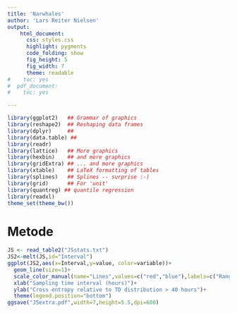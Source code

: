 ---
title: 'Narwhales'
author: 'Lars Reiter Nielsen'
output:
    html_document:
      css: styles.css
      highlight: pygments
      code_folding: show
      fig_height: 5
      fig_width: 7
      theme: readable
#    toc: yes
#  pdf_document:
#    toc: yes

---


```{r init,echo=F,warning=F,include=F}
library(ggplot2)   ## Grammar of graphics
library(reshape2)  ## Reshaping data frames
library(dplyr)     ## 
library(data.table) ##
library(readr)
library(lattice)   ## More graphics
library(hexbin)    ## and more graphics
library(gridExtra) ## ... and more graphics
library(xtable)    ## LaTeX formatting of tables
library(splines)   ## Splines -- surprise :-)
library(grid)      ## For 'unit'
library(quantreg) ## quantile regression
library(readxl)
theme_set(theme_bw())

```


# Metode

```{r}
JS <- read_table2("JSstats.txt")
JS2<-melt(JS,id="Interval")
ggplot(JS2,aes(x=Interval,y=value, color=variable))+
  geom_line(size=1)+
  scale_color_manual(name="Lines",values=c("red","blue"),labels=c("Range of Normal Entropy","Mean of Normal entropy"))+
  xlab("Sampling time interval (hours)")+
  ylab("Cross entropy relative to TD distribution > 40 hours")+
  theme(legend.position="bottom")
ggsave("JSextra.pdf",width=7,height=5.5,dpi=600)
```